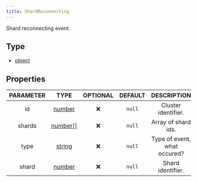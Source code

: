 ```yaml
---
title: ShardReconnecting
---
```


Shard reconnecting event.

## Type
- [object](https://developer.mozilla.org/en-US/docs/Web/JavaScript/Reference/Global_Objects/Object)

## Properties

| PARAMETER | TYPE | OPTIONAL | DEFAULT | DESCRIPTION |
| :-------: | :--: | :------: | :-----: | :---------: |
| id | [number](https://developer.mozilla.org/en-US/docs/Web/JavaScript/Reference/Global_Objects/Number) |  ❌   | `null`  | Cluster identifier. |
| shards | [number[]](https://developer.mozilla.org/en-US/docs/Web/JavaScript/Reference/Global_Objects/Number) |  ❌   | `null`  | Array of shard ids. |
| type | [string](https://developer.mozilla.org/en-US/docs/Web/JavaScript/Reference/Global_Objects/String) |  ❌   | `null`  | Type of event, what occured? |
| shard | [number](https://developer.mozilla.org/en-US/docs/Web/JavaScript/Reference/Global_Objects/Number) |  ❌   | `null`  | Shard identifier. |